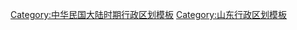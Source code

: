 {{Navbox
| name = 中華民國山東省行政區劃
| title = [[山東省 (中華民國)|山東省]]行政區劃<small>（[[中華民國政府]]遷臺前）</small>
| listclass = hlist
| image = [[File:ROC Div Shandong.svg|100px]]
| state = {{{state|autocollapse}}}
| above = 國別：[[中華民國]]　[[中华民国省会列表|省会]]：[[济南市]]
| list1style = background:#ECECEC; text-align:center;
| list1 = 17[[行政督察區]]、113二級行政區（3[[市 (中華民國)|市]]、108[[縣 (中華民國)|縣]]、2[[設治局]]）
| group2 = [[山東省政府|省政府]]直轄
| list2 =
* [[济南市]]
* [[烟台市|煙臺市]]
* [[威海市|威海衛市]]
| group3 = 第一行政督察區
| list3 =
* [[滋阳县 (明朝)|滋陽縣]]
* [[曲阜縣]]
* [[鄒縣]]
* [[滕縣]]
* [[泗水县]]
* [[嶧縣]]
* [[鱼台县|魚臺縣]]
| group4 = 第二行政督察區
| list4 =
* [[济宁县]]
* [[嘉祥县]]
* [[汶上县]]
* [[东平县]]
* [[巨野县]]
* [[郓城县]]
* [[寿张县]]
| group5 = 第三行政督察區
| list5 =
* [[郯城县]]
* [[臨沂縣]]
* [[沂水县]]
* [[日照縣]]
* [[费县]]
* [[莒县]]
* [[復興縣]]
| group6 = 第四行政督察區
| list6 =
* [[長清縣]]
* [[齐河县]]
* [[平原县]]
* [[禹城县]]
* [[高唐县]]
* [[邱县]]
* [[馆陶县]]
* [[臨清縣]]
* [[武城县]]
* [[德縣]]
* [[恩县]]
* [[清平縣]]
* [[夏津县]]
* [[臨冠邱設治局]]
| group7 = 第五行政督察區
| list7 =
* [[樂陵縣]]
* [[德平縣]]
* [[霑化縣]]
* [[陵县]]
* [[临邑县]]
* [[商河县]]
* [[阳信县]]
* [[无棣县]]
* [[利津县]]
* [[惠民县]]
* [[濱縣]]
| group8 = 第六行政督察區
| list8 =
* [[东阿县]]
* [[平阴县]]
* [[茌平縣]]
* [[阳谷县]]
* [[冠县]]
* [[朝城县]]
* [[莘县]]
* [[博平县]]
* [[堂邑县 (隋朝)|堂邑縣]]
* [[聊城县]]
| group9 = 第七行政督察區
| list9 =
* [[福山縣 (登州)|福山縣]]
* [[牟平縣]]
* [[榮成縣]]
* [[文登縣]]
| group10 = 第八行政督察區
| list10 =
* [[潍县]]
* [[昌乐县]]
* [[安丘縣]]
* [[益都县]]
* [[临朐县]]
| group11 = 第九行政督察區
| list11 =
* [[黄县]]
* [[蓬萊縣]]
* [[招遠縣]]
* [[棲霞縣]]
* [[東萊設治局]]
| group12 = 第十行政督察區
| list12 =
* [[歷城縣]]
* [[章丘縣]]
* [[淄川縣]]
* [[博山县 (清朝)|博山縣]]
* [[齊東縣]]
* [[长山县 (隋朝)|長山縣]]
* [[濟陽縣]]
* [[青城县 (元朝)|青城縣]]
* [[鄒平縣]]
* [[高苑县]]
* [[桓台县|桓臺縣]]
| group13 = 第十一行政督察區
| list13 =
* [[金乡县]]
* [[曹县]]
* [[单县]]
* [[成武县|城武縣]]
| group14 = 第十二行政督察區
| list14 =
* [[昌邑縣]]
* [[胶县]]
* [[高密縣]]
* [[诸城县]]
| group15 = 第十三行政督察區
| list15 =
* [[莱阳县]]
* [[海阳县 (清朝)|海陽縣]]
* [[掖县]]
* [[平度县]]
* [[即墨县]]
| group16 = 第十四行政督察區
| list16 =
* [[寿光县]]
* [[临淄县]]
* [[广饶县]]
* [[博兴县]]
* [[蒲台縣]]
| group17 = 第十五行政督察區
| list17 =
* [[泰安县 (山东省)|泰安縣]]
* [[莱芜县]]
* [[新泰縣]]
* [[宁阳县]]
* [[肥城縣]]
* [[蒙阴县]]
| group18 = 第十六行政督察區
| list18 =
* [[菏澤縣]]
* [[濮縣]]
* [[定陶縣]]
* [[觀城縣]]
* [[范县]]
| below = {{中華民國大陸時期行政區劃模板索引}}
}}<noinclude>
{{collapsible option}}
[[Category:中华民国山东省行政区划| ]]
[[Category:中华民国大陆时期行政区划模板]]
[[Category:山东行政区划模板]]
</noinclude>